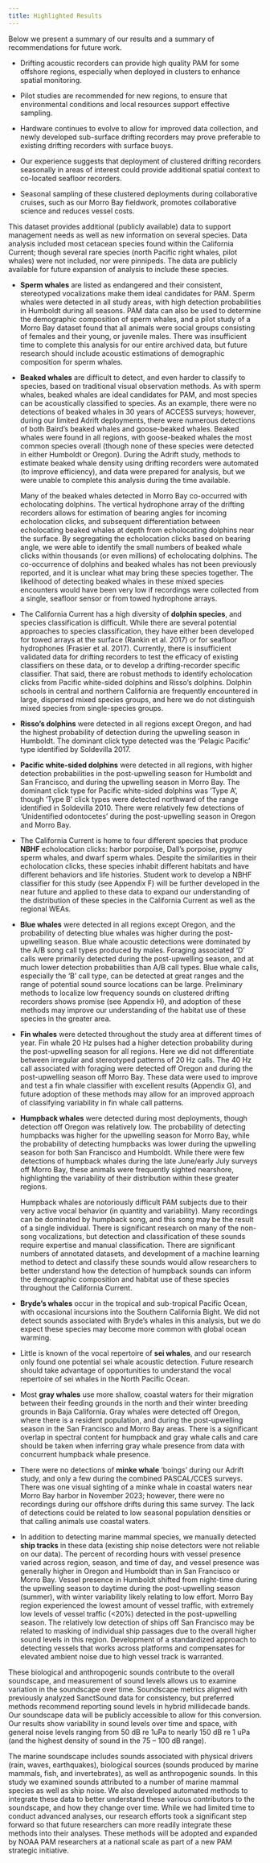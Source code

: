 ```yaml
---
title: Highlighted Results
---
```


Below we present a summary of our results and a summary of recommendations for future work.

-   Drifting acoustic recorders can provide high quality PAM for some offshore regions, especially when deployed in clusters to enhance spatial monitoring.

-   Pilot studies are recommended for new regions, to ensure that environmental conditions and local resources support effective sampling.

-   Hardware continues to evolve to allow for improved data collection, and newly developed sub-surface drifting recorders may prove preferable to existing drifting recorders with surface buoys.

-   Our experience suggests that deployment of clustered drifting recorders seasonally in areas of interest could provide additional spatial context to co-located seafloor recorders.

-   Seasonal sampling of these clustered deployments during collaborative cruises, such as our Morro Bay fieldwork, promotes collaborative science and reduces vessel costs.

This dataset provides additional (publicly available) data to support management needs as well as new information on several species. Data analysis included most cetacean species found within the California Current; though several rare species (north Pacific right whales, pilot whales) were not included, nor were pinnipeds. The data are publicly available for future expansion of analysis to include these species.

-   **Sperm whales** are listed as endangered and their consistent, stereotyped vocalizations make them ideal candidates for PAM. Sperm whales were detected in all study areas, with high detection probabilities in Humboldt during all seasons. PAM data can also be used to determine the demographic composition of sperm whales, and a pilot study of a Morro Bay dataset found that all animals were social groups consisting of females and their young, or juvenile males. There was insufficient time to complete this analysis for our entire archived data, but future research should include acoustic estimations of demographic composition for sperm whales.

-   **Beaked whales** are difficult to detect, and even harder to classify to species, based on traditional visual observation methods. As with sperm whales, beaked whales are ideal candidates for PAM, and most species can be acoustically classified to species. As an example, there were no detections of beaked whales in 30 years of ACCESS surveys; however, during our limited Adrift deployments, there were numerous detections of both Baird’s beaked whales and goose-beaked whales. Beaked whales were found in all regions, with goose-beaked whales the most common species overall (though none of these species were detected in either Humboldt or Oregon). During the Adrift study, methods to estimate beaked whale density using drifting recorders were automated (to improve efficiency), and data were prepared for analysis, but we were unable to complete this analysis during the time available.

    Many of the beaked whales detected in Morro Bay co-occurred with echolocating dolphins. The vertical hydrophone array of the drifting recorders allows for estimation of bearing angles for incoming echolocation clicks, and subsequent differentiation between echolocating beaked whales at depth from echolocating dolphins near the surface. By segregating the echolocation clicks based on bearing angle, we were able to identify the small numbers of beaked whale clicks within thousands (or even millions) of echolocating dolphins. The co-occurrence of dolphins and beaked whales has not been previously reported, and it is unclear what may bring these species together. The likelihood of detecting beaked whales in these mixed species encounters would have been very low if recordings were collected from a single, seafloor sensor or from towed hydrophone arrays.

-   The California Current has a high diversity of **dolphin species**, and species classification is difficult. While there are several potential approaches to species classification, they have either been developed for towed arrays at the surface (Rankin et al. 2017) or for seafloor hydrophones (Frasier et al. 2017). Currently, there is insufficient validated data for drifting recorders to test the efficacy of existing classifiers on these data, or to develop a drifting-recorder specific classifier. That said, there are robust methods to identify echolocation clicks from Pacific white-sided dolphins and Risso’s dolphins. Dolphin schools in central and northern California are frequently encountered in large, dispersed mixed species groups, and here we do not distinguish mixed species from single-species groups.

-   **Risso’s dolphins** were detected in all regions except Oregon, and had the highest probability of detection during the upwelling season in Humboldt. The dominant click type detected was the ‘Pelagic Pacific’ type identified by Soldevilla 2017.

-   **Pacific white-sided dolphins** were detected in all regions, with higher detection probabilities in the post-upwelling season for Humboldt and San Francisco, and during the upwelling season in Morro Bay. The dominant click type for Pacific white-sided dolphins was ‘Type A’, though ‘Type B’ click types were detected northward of the range identified in Soldevilla 2010. There were relatively few detections of ‘Unidentified odontocetes’ during the post-upwelling season in Oregon and Morro Bay.

-   The California Current is home to four different species that produce **NBHF** echolocation clicks: harbor porpoise, Dall’s porpoise, pygmy sperm whales, and dwarf sperm whales. Despite the similarities in their echolocation clicks, these species inhabit different habitats and have different behaviors and life histories. Student work to develop a NBHF classifier for this study (see Appendix F) will be further developed in the near future and applied to these data to expand our understanding of the distribution of these species in the California Current as well as the regional WEAs.

-   **Blue whales** were detected in all regions except Oregon, and the probability of detecting blue whales was higher during the post-upwelling season. Blue whale acoustic detections were dominated by the A/B song call types produced by males. Foraging associated ‘D’ calls were primarily detected during the post-upwelling season, and at much lower detection probabilities than A/B call types. Blue whale calls, especially the ‘B’ call type, can be detected at great ranges and the range of potential sound source locations can be large. Preliminary methods to localize low frequency sounds on clustered drifting recorders shows promise (see Appendix H), and adoption of these methods may improve our understanding of the habitat use of these species in the greater area.

-   **Fin whales** were detected throughout the study area at different times of year. Fin whale 20 Hz pulses had a higher detection probability during the post-upwelling season for all regions. Here we did not differentiate between irregular and stereotyped patterns of 20 Hz calls. The 40 Hz call associated with foraging were detected off Oregon and during the post-upwelling season off Morro Bay. These data were used to improve and test a fin whale classifier with excellent results (Appendix G), and future adoption of these methods may allow for an improved approach of classifying variability in fin whale call patterns.

-   **Humpback whales** were detected during most deployments, though detection off Oregon was relatively low. The probability of detecting humpbacks was higher for the upwelling season for Morro Bay, while the probability of detecting humpbacks was lower during the upwelling season for both San Francisco and Humboldt. While there were few detections of humpback whales during the late June/early July surveys off Morro Bay, these animals were frequently sighted nearshore, highlighting the variability of their distribution within these greater regions.

    Humpback whales are notoriously difficult PAM subjects due to their very active vocal behavior (in quantity and variability). Many recordings can be dominated by humpback song, and this song may be the result of a single individual. There is significant research on many of the non-song vocalizations, but detection and classification of these sounds require expertise and manual classification. There are significant numbers of annotated datasets, and development of a machine learning method to detect and classify these sounds would allow researchers to better understand how the detection of humpback sounds can inform the demographic composition and habitat use of these species throughout the California Current.

-   **Bryde’s whales** occur in the tropical and sub-tropical Pacific Ocean, with occasional incursions into the Southern California Bight. We did not detect sounds associated with Bryde’s whales in this analysis, but we do expect these species may become more common with global ocean warming.

-   Little is known of the vocal repertoire of **sei whales**, and our research only found one potential sei whale acoustic detection. Future research should take advantage of opportunities to understand the vocal repertoire of sei whales in the North Pacific Ocean.

-   Most **gray whales** use more shallow, coastal waters for their migration between their feeding grounds in the north and their winter breeding grounds in Baja California. Gray whales were detected off Oregon, where there is a resident population, and during the post-upwelling season in the San Francisco and Morro Bay areas. There is a significant overlap in spectral content for humpback and gray whale calls and care should be taken when inferring gray whale presence from data with concurrent humpback whale presence.

-   There were no detections of **minke whale** ‘boings’ during our Adrift study, and only a few during the combined PASCAL/CCES surveys. There was one visual sighting of a minke whale in coastal waters near Morro Bay harbor in November 2023; however, there were no recordings during our offshore drifts during this same survey. The lack of detections could be related to low seasonal population densities or that calling animals use coastal waters.

-   In addition to detecting marine mammal species, we manually detected **ship tracks** in these data (existing ship noise detectors were not reliable on our data). The percent of recording hours with vessel presence varied across region, season, and time of day, and vessel presence was generally higher in Oregon and Humboldt than in San Francisco or Morro Bay. Vessel presence in Humboldt shifted from night-time during the upwelling season to daytime during the post-upwelling season (summer), with winter variability likely relating to low effort. Morro Bay region experienced the lowest amount of vessel traffic, with extremely low levels of vessel traffic (\<20%) detected in the post-upwelling season. The relatively low detection of ships off San Francisco may be related to masking of individual ship passages due to the overall higher sound levels in this region. Development of a standardized approach to detecting vessels that works across platforms and compensates for elevated ambient noise due to high vessel track is warranted.

These biological and anthropogenic sounds contribute to the overall soundscape, and measurement of sound levels allows us to examine variation in the soundscape over time. Soundscape metrics aligned with previously analyzed SanctSound data for consistency, but preferred methods recommend reporting sound levels in hybrid millidecade bands. Our soundscape data will be publicly accessible to allow for this conversion. Our results show variability in sound levels over time and space, with general noise levels ranging from 50 dB re 1uPa to nearly 150 dB re 1 uPa (and the highest density of sound in the 75 – 100 dB range).

The marine soundscape includes sounds associated with physical drivers (rain, waves, earthquakes), biological sources (sounds produced by marine mammals, fish, and invertebrates), as well as anthropogenic sounds. In this study we examined sounds attributed to a number of marine mammal species as well as ship noise. We also developed automated methods to integrate these data to better understand these various contributors to the soundscape, and how they change over time. While we had limited time to conduct advanced analyses, our research efforts took a significant step forward so that future researchers can more readily integrate these methods into their analyses. These methods will be adopted and expanded by NOAA PAM researchers at a national scale as part of a new PAM strategic initiative.
